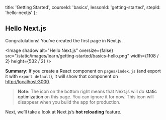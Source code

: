 
  title: 'Getting Started',
  courseId: 'basics',
  lessonId: 'getting-started',
  stepId: 'hello-nextjs'
};

## Hello Next.js

Congratulations! You’ve created the first page in Next.js.

<Image
  shadow
  alt="Hello Next.js"
  oversize={false}
  src="/static/images/learn/getting-started/basics-hello.png"
  width={1108 / 2}
  height={532 / 2}
/>

**Summary:** If you create a React component on `pages/index.js` (and export it with `export default`), it will show that component on [http://localhost:3000](http://localhost:3000/).

> **Note:** The <PrerenderIndicator /> icon on the bottom right means that Next.js will do <Link href="/docs/api-reference/next.config.js/static-optimization-indicator"><a>static optimization</a></Link> on this page. You can ignore it for now. This icon will disappear when you build the app for production.

Next, we’ll take a look at Next.js’s **hot reloading** feature.

